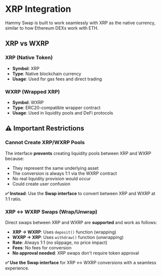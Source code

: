 # XRP Integration

Hammy Swap is built to work seamlessly with XRP as the native currency, similar to how Ethereum DEXs work with ETH.

## XRP vs WXRP

### XRP (Native Token)
- **Symbol**: XRP
- **Type**: Native blockchain currency
- **Usage**: Used for gas fees and direct trading

### WXRP (Wrapped XRP)
- **Symbol**: WXRP  
- **Type**: ERC20-compatible wrapper contract
- **Usage**: Used in liquidity pools and DeFi protocols

## ⚠️ Important Restrictions

### Cannot Create XRP/WXRP Pools
The interface **prevents** creating liquidity pools between XRP and WXRP because:
- They represent the same underlying asset
- The conversion is always 1:1 via the WXRP contract
- No real liquidity provision would occur
- Could create user confusion

**✅ Instead**: Use the **Swap interface** to convert between XRP and WXRP at 1:1 ratio.

### XRP ↔ WXRP Swaps (Wrap/Unwrap)
Direct swaps between XRP and WXRP are **supported** and work as follows:
- **XRP → WXRP**: Uses `deposit()` function (wrapping)
- **WXRP → XRP**: Uses `withdraw()` function (unwrapping)  
- **Rate**: Always 1:1 (no slippage, no price impact)
- **Fees**: No fees for conversion
- **No approval needed**: XRP swaps don't require token approval

**✅ Use the Swap interface** for XRP ↔ WXRP conversions with a seamless experience.